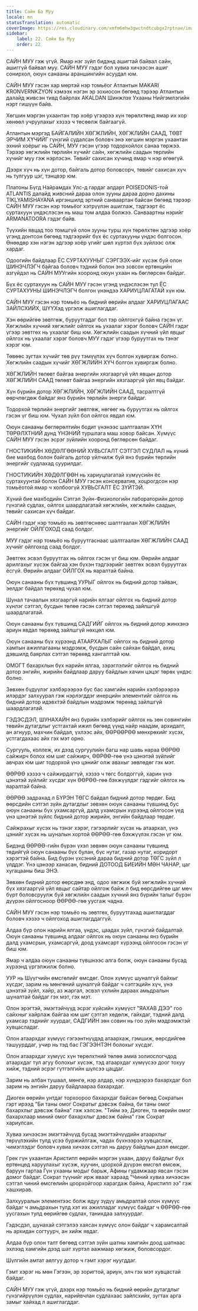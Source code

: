 ```yaml
---
title: Сайн Ба Муу
locale: mn
statusTranslation: automatic
coverImage: https://res.cloudinary.com/xmfm6mhw3gwctndtcubgx2rptnae/image/upload/v1740337243/small_cover_educacion_fundamental_a051170f1c.webp
sidebar:
    label: 22. Сайн Ба Муу
    order: 22
---
```

САЙН МУУ гэж үгүй. Ямар нэг зүйл бидэнд ашигтай байвал сайн, ашиггүй байвал муу. САЙН МУУ гэдэг бол хувиа хичээсэн ашиг сонирхол, оюун санааны араншингийн асуудал юм.

САЙН МУУ гэсэн хар мөртэй нэр томьёог Атлантын MAKARI KRONVERNKZYON хэмээх нэгэн эр зохиосон бөгөөд тэрээр Атлантын далайд живсэн тивд байрлах AKALDAN Шинжлэх Ухааны Нийгэмлэгийн нэрт гишүүн байв.

Хөгшин мэргэн ухаантан тэр хоёр үгээрээ хүн төрөлхтөнд ямар их хор хөнөөл учруулахыг хэзээ ч төсөөлж байгаагүй.

Атлантын мэргэд БАЙГАЛИЙН ХӨГЖЛИЙН, ХӨГЖЛИЙН СААД, ТӨВТ ЭРЧИМ ХҮЧИЙГ гүнзгий судалсан боловч энэ хөгшин мэргэн ухаантан эхний хоёрыг нь САЙН, МУУ гэсэн үгээр тодорхойлох санаа төржээ. Тэрээр хөгжлийн төрлийн хүчийг сайн, хөгжлийн саадын төрлийн хүчийг муу гэж нэрлэсэн. Төвийг сахисан хүчинд ямар ч нэр өгөөгүй.

Дээрх хүч нь хүн дотор, байгаль дотор боловсорч, төвийг сахисан хүч нь тулгуур цэг, тэнцвэр юм.

Платоны Бүгд Найрамдах Улс-д гардаг алдарт POISEDONIS-той ATLANTIS далайд живсний дараа олон зууны дараа дорно дахины TIKLYAMISHAYANA иргэншилд эртний санваартан байсан бөгөөд тэрээр САЙН МУУ гэсэн нэр томьёог хэтрүүлэн ашиглаж, тэдгээрт ёс суртахуун үндэслэсэн нь маш том алдаа болжээ. Санваартны нэрийг ARMANATOORA гэдэг байв.

Түүхийн явцад тоо томшгүй олон зууны турш хүн төрөлхтөн эдгээр хоёр үгэнд донтсон бөгөөд тэдгээрийг бүх ёс суртахууны үндэс болгосон. Өнөөдөр хэн нэгэн эдгээр хоёр үгийг шөл хүртэл бүх зүйлээс олж хардаг.

Одоогийн байдлаар ЁС СУРТАХУУНЫГ СЭРГЭЭХ-ийг хүсэж буй олон ШИНЭЧЛЭГЧ байгаа боловч тэдний болон энэ зовсон ертөнцийн азгүйдэл нь САЙН МУУгийн хооронд оюун ухаан нь бөглөрсөн байдаг.

Бүх ёс суртахуун нь САЙН МУУ гэсэн үгэнд үндэслэсэн тул ЁС СУРТАХУУНЫ ШИНЭЧЛЭГЧ болгон үнэндээ ХАРИУЦЛАГАТАЙ хүн юм.

САЙН МУУ гэсэн нэр томьёо нь бидний өөрийн алдааг ХАРИУЦЛАГААС ЗАЙЛСХИЙХ, ШҮҮХэд үргэлж ашиглагддаг.

Хэн өөрийгөө зөвтгөж, буруутгадаг бол тэр ойлгохгүй байна гэсэн үг. Хөгжлийн хүчний хөгжлийг ойлгох нь ухаалаг хэрэг боловч САЙН гэдэг үгээр зөвтгөх нь ухаалаг биш юм. Хөгжлийн саадын хүчний үйл явцыг ойлгох нь ухаалаг хэрэг боловч МУУ гэдэг үгээр буруутгах нь тэнэг хэрэг юм.

Төвөөс зугтах хүчийг төв рүү тэмүүлэх хүч болгон хувиргаж болно. Хөгжлийн саадын хүчийг ХӨГЖЛИЙН ХҮЧ болгон хувиргаж болно.

ХӨГЖЛИЙН төлөвт байгаа энергийн хязгааргүй үйл явцын дотор ХӨГЖЛИЙН СААД төлөвт байгаа энергийн хязгааргүй үйл явц байдаг.

Хүн бүрийн дотор ХӨГЖЛИЙН, ХӨГЖЛИЙН СААД, тасралтгүй өөрчлөгдөж байдаг янз бүрийн төрлийн энерги байдаг.

Тодорхой төрлийн энергийг зөвтгөж, нөгөөг нь буруутгах нь ойлгох гэсэн үг биш юм. Чухал зүйл бол ойлгох явдал юм.

Оюун санааны бөглөрөлтийн бодит үнэнээс шалтгаалан ХҮН ТӨРӨЛХТНИЙ дунд ҮНЭНИЙ туршлага маш ховор байсан. Хүмүүс САЙН МУУ гэсэн эсрэг зүйлийн хооронд бөглөрсөн байдаг.

ГНОСТИКИЙН ХӨДӨЛГӨӨНИЙ ХУВЬСГАЛТ СЭТГЭЛ СУДЛАЛ нь хүний бие махбод болон байгаль дотор үйлчилж буй янз бүрийн төрлийн энергийг судлахад суурилдаг.

ГНОСТИКИЙН ХӨДӨЛГӨӨН нь хариуцлагатай хүмүүсийн ёс суртахуунтай болон САЙН МУУ гэсэн консерватив, хоцрогдсон нэр томьёотой ямар ч холбоогүй ХУВЬСГАЛТ ЁС ЗҮЙТЭЙ.

Хүний бие махбодийн Сэтгэл Зүйн-Физиологийн лабораторийн дотор гүнзгий судлах, ойлгох шаардлагатай хөгжлийн, хөгжлийн саадын, төвийг сахисан хүч байдаг.

САЙН гэдэг нэр томьёо нь зөвтгөснөөс шалтгаалан ХӨГЖЛИЙН энергийг ОЙЛГОХОД саад болдог.

МУУ гэдэг нэр томьёо нь буруутгаснаас шалтгаалан ХӨГЖЛИЙН СААД хүчийг ойлгоход саад болдог.

Зөвтгөх эсвэл буруутгах нь ойлгох гэсэн үг биш юм. Өөрийн алдааг арилгахыг хүсэж байгаа хэн бүхэн тэдгээрийг зөвтгөх эсвэл буруутгах ёсгүй. Өөрийн алдааг ОЙЛГОХ нь яаралтай байна.

Оюун санааны бүх түвшинд УУРЫГ ойлгох нь бидний дотор тайван, эелдэг байдал төрөхөд чухал юм.

Шунал тачаалын хязгааргүй нарийн ялгааг ойлгох нь бидний дотор хүнлэг сэтгэл, бусдын төлөө гэсэн сэтгэл төрөхөд зайлшгүй шаардлагатай.

Оюун санааны бүх түвшинд САДГИЙГ ойлгох нь бидний дотор жинхэнэ ариун явдал төрөхөд зайлшгүй нөхцөл юм.

Оюун санааны бүх хүрээнд АТААРХАЛЫГ ойлгох нь бидний дотор хамтын ажиллагааны мэдрэмж, бусдын сайн сайхан байдал, ахиц дэвшилд баярлах сэтгэл төрөхөд хангалттай юм.

ОМОГТ бахархлын бүх нарийн ялгаа, зэрэглэлийг ойлгох нь бидний дотор энгийн, жирийн байдлаар даруу байдлын хачин цэцэг төрөх үндэс болно.

Зөвхөн бүдүүлэг хэлбэрээрээ бус бас хамгийн нарийн хэлбэрээрээ илэрдэг залхуурал гэж нэрлэгддэг инерцийн элементийг ойлгох нь бидний дотор идэвхтэй байдлын мэдрэмж төрөхөд зайлшгүй шаардлагатай.

ГЭДЭСДЭЛ, ШУНАХАЙН янз бүрийн хэлбэрийг ойлгох нь зөн совингийн төвийн дутагдлыг устгахтай ижил бөгөөд үүнд найр наадам, архидалт, ан агнуур, махчин байдал, үхлээс айх, ӨӨРӨӨРӨӨ мөнхрөхийг хүсэх, устгагдахаас айх гэх мэт орно.

Сургууль, коллеж, их дээд сургуулийн багш нар шавь нараа ӨӨРӨӨ сайжирч болох юм шиг сайжирч, ӨӨРӨӨ-гөө үнэ цэнэтэй зүйлийг авчрах юм шиг тодорхой үнэ цэнийг олж авахыг зөвлөдөг гэх мэт.

ӨӨРӨӨ хэзээ ч сайжирдаггүй, хэзээ ч төгс болдоггүй, харин үнэ цэнэтэй зүйлийг хүсдэг хүн ӨӨРӨӨ-гөө бэхжүүлдэг гэдгийг ойлгох нь яаралтай байна.

ӨӨРӨӨ задрахад л БҮРЭН ТӨГС байдал бидний дотор төрдөг. Бид өөрсдийн сэтгэл зүйн дутагдлыг зөвхөн оюун санааны түвшинд бус оюун санааны бүх ухамсаргүй, далд ухамсрын хүрээнд ойлгосон үед үнэ цэнэтэй зүйлс бидний дотор жирийн, энгийн байдлаар төрдөг.

Сайжрахыг хүсэх нь тэнэг хэрэг, гэгээрлийг хүсэх нь атаархал, үнэ цэнийг хүсэх нь шуналын хортой ӨӨРӨӨ-гөө бэхжүүлэх гэсэн үг юм.

Бидэнд ӨӨРӨӨ-гийн бүрэн үхэл зөвхөн оюун санааны түвшинд төдийгүй оюун санааны бүх булан, бүс нутаг, газар нутаг, коридорт хэрэгтэй байна. Бид бүрэн үхсэний дараа бидний дотор ТӨГС зүйл л үлддэг. Үнэ цэнээр ханасан, бидний ДОТООД БИЕИЙН МӨН ЧАНАР, цаг хугацааны биш ЭНЭ.

Зөвхөн бидний дотор өөрсдөө энд, одоо хөгжиж буй хөгжлийн хүчний бүх хязгааргүй үйл явцыг сайтар ойлгож байж л бид өөрсдийгөө цаг мөч бүрт боловсруулж буй хөгжлийн саадын хүчний янз бүрийн талыг бүрэн дүүрэн ойлгосноор ӨӨРӨӨ-гөө уусгаж чадна.

САЙН МУУ гэсэн нэр томьёо нь зөвтгөх, буруутгахад ашиглагддаг боловч хэзээ ч ойлгоход ашиглагддаггүй.

Алдаа бүр олон нарийн ялгаа, үндэс, цаадах зүйл, гүнзгий байдалтай. Оюун санааны түвшинд алдааг ойлгох нь оюун санааны янз бүрийн далд ухамсрын, ухамсаргүй, доод ухамсарт хүрээнд ойлгосон гэсэн үг биш юм.

Ямар ч алдаа оюун санааны түвшнээс алга болж, оюун санааны бусад хүрээнд үргэлжилж болно.

УУР нь Шүүгчийн өмсгөлийг өмсдөг. Олон хүмүүс шуналгүй байхыг хүсдэг, зарим нь мөнгөний шуналгүй байдаг ч сэтгэцийн хүч, үнэ цэнэтэй зүйл, хайр, аз жаргал, эсвэл үхлийн дараах амьдралын шуналтай байдаг гэх мэт, гэх мэт.

Олон эрэгтэй, эмэгтэйчүүд эсрэг хүйсийн хүмүүст "ЯАХАВ ДЭЭ" гоо сайхныг хайрлаж байгаа юм шиг сэтгэл хөдөлж, гайхдаг, тэдний далд ухамсар тэднийг хуурдаг, САДГИЙН зөн совин нь гоо зүйн мэдрэмжтэй хувцасладаг.

Олон атаархдаг хүмүүс гэгээнтнүүдэд атаархаж, гэмшиж, өөрсдийгөө ташуурддаг, учир нь тэд бас ГЭГЭЭНТЭН болохыг хүсдэг.

Олон атаархдаг хүмүүс хүн төрөлхтний төлөө амиа золиослогчдод атаархдаг тул агуу болохыг хүсэж, тэд атаархдаг хүмүүсээ доог тохуу хийж, тэдний эсрэг гүтгэлгийн шүлсээ цацдаг.

Зарим нь албан тушаал, мөнгө, нэр алдар, нэр хүндээрээ бахархдаг бол зарим нь энгийн даруу байдлаараа бахархдаг.

Диоген өөрийн унтдаг торхоороо бахархдаг байсан бөгөөд Сократын гэрт ирээд "Би таны омог Сократыг дэвсэж байна, би таны омог бахархлыг дэвсэж байна" гэж хэлсэн. "Тийм ээ, Диоген, та өөрийн омог бахархлаар миний омог бахархлыг дэвсэж байна" гэж Сократ хариулсан.

Хувиа хичээсэн эмэгтэйчүүд бусад эмэгтэйчүүдийн атаархлыг төрүүлэхийн тулд үсээ буржийлгаж, чадах бүхнээрээ хувцаслаж, чимэглэдэг боловч хувиа хичээх сэтгэл нь даруу байдлын дээл өмсдөг.

Грек гүн ухаантан Аристипп өөрийн мэргэн ухаан, даруу байдлыг бүх ертөнцөд харуулахыг хүсэж, хуучин, цоорхой дүүрэн өмсгөл өмсөж, баруун гартаа Гүн ухааны модыг барьж, Афины гудамжаар явсан гэсэн домог байдаг. Сократ түүнийг ирж явааг хараад "Чиний хувиа хичээсэн сэтгэл чиний өмсгөлийн цоорхойгоор харагдаж байна, Аристипп ээ" гэж хашхирав.

Залхууралын элементээс болж ядуу зүдүү амьдралтай олон хүмүүс байдаг ч амьдрахын тулд хэт их ажилладаг хүмүүс байдаг ч ӨӨРӨӨ-гөө уусгахын тулд өөрийгөө судлах, танихдаа залхуурдаг.

Гэдэсдэл, шунахай сэтгэлээ хаясан хүмүүс олон байдаг ч харамсалтай нь архидан согтуурч, ан хийж явдаг.

Алдаа бүр олон талт бөгөөд сэтгэл зүйн шатны хамгийн доод шатнаас эхлээд хамгийн дээд шат хүртэл аажмаар хөгжиж, боловсордог.

Шүлгийн амтат аялгуу дотор ч гэмт хэрэг нуугддаг.

Гэмт хэрэг нь мөн Гэгээн, эр зоригтой, ариун, элч гэх мэт хувцастай байдаг.

САЙН МУУ гэж үгүй, дээрх нэр томьёо нь бидний өөрийн дутагдлыг гүнзгийрүүлэн судлах, нарийвчлан судлахаас зайлсхийх, зугтах арга замыг хайхад л ашиглагддаг.

